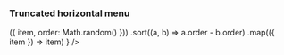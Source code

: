 
<Meta title="Demo/TruncatedList" component={TruncatedList} />

### Truncated horizontal menu

<Story name="TruncatedList">
  <Resizer init='240px'>
    <TruncatedList
      items={
        items.map(item => ({ item, order: Math.random() }))
          .sort((a, b) => a.order - b.order)
          .map(({ item }) => item)
      }
    />
  </Resizer>
</Story>
